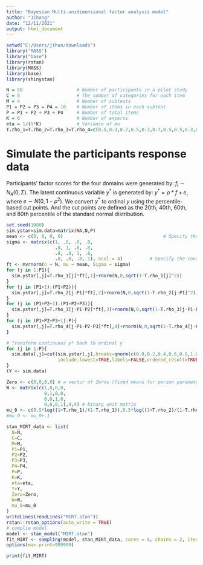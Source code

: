 ---
title: "Bayesian Multi-unidimensional factor analysis model"
author: "Jihang"
date: "12/11/2021"
output: html_document
---

```{r setup, include=FALSE}
setwd("C:/Users/jihan/downloads")
library("MASS")
library("base")
library(rstan)
library(MASS)
library(base)
library(shinystan)
```

```{r}
N = 50                    # Number of participants in a pilot study
C = 5                     # The number of categories for each item
M = 4                     # Number of subtests
P1 = P2 = P3 = P4 = 10    # Number of items in each subtest
P = P1 + P2 + P3 + P4     # Number of total items
K = 6                     # Number of experts
eta = 1/(5*K)             # Variance of mu
T.rho_1=T.rho_2=T.rho_3=T.rho_4=c(0.5,0.3,0.7,0.5,0.3,0.7,0.5,0.5,0.3,0.7)  # True item-to-domain correlations
```

# Simulate the participants response data

Participants' factor scores for the four domains were generated by: $f_i \sim N_4(0,\Sigma)$. 
The latent continuous variable $y^*$ is generated by: $y^*=\rho * f + e$, where $e \sim N(0,1-\rho^2)$. 
We convert $y^*$ to ordinal $y$ using the percentile-based cut points. And the cut points are defined as the 20th, 40th, 60th, and 80th percentile of the standard normal distribution. 
```{r}
set.seed(1000)
sim.ystar=sim.data=matrix(NA,N,P)
mean <- c(0, 0, 0, 0)                                     # Specify the means of the variables
sigma <- matrix(c(1, .8, .8, .8,
                  .8, 1, .8, .8,
                  .8, .8, 1, .8,
                  .8, .8, .8, 1), ncol = 4)          # Specify the covariance matrix of the variables
ft <- mvrnorm(n = N, mu = mean, Sigma = sigma)
for (j in 1:P1){
  sim.ystar[,j]=T.rho_1[j]*ft[,1]+rnorm(N,0,sqrt(1-T.rho_1[j]^2))
}
for (j in (P1+1):(P1+P2)){
  sim.ystar[,j]=T.rho_2[j-P1]*ft[,2]+rnorm(N,0,sqrt(1-T.rho_2[j-P1]^2))
}
for (j in (P1+P2+1):(P1+P2+P3)){
  sim.ystar[,j]=T.rho_3[j-P1-P2]*ft[,3]+rnorm(N,0,sqrt(1-T.rho_3[j-P1-P2]^2))
}
for (j in (P1+P2+P3+1):P){
  sim.ystar[,j]=T.rho_4[j-P1-P2-P3]*ft[,4]+rnorm(N,0,sqrt(1-T.rho_4[j-P1-P2-P3]^2))
}

# Transform continuous y* back to ordinal y
for (j in 1:P){
  sim.data[,j]=cut(sim.ystar[,j],breaks=qnorm(c(0.0,0.2,0.4,0.6,0.8,1.0)),
                   include.lowest=TRUE,labels=FALSE,ordered_result=TRUE)
}
(Y <- sim.data)
```

```{r}
Zero <- c(0,0,0,0) # a vector of Zeros (fixed means for person parameter)
W <- matrix(c(1,0,0,0,
              0,1,0,0,
              0,0,1,0,
              0,0,0,1),4,4) # binary unit matrix
mu_0 <- c(0.5*log((1+T.rho_1)/(1-T.rho_1)),0.5*log((1+T.rho_2)/(1-T.rho_2)),0.5*log((1+T.rho_3)/(1-T.rho_3)),0.5*log((1+T.rho_4)/(1-T.rho_4))) # mu_0 is experts' prior information. It is the true item-to-domain correlation after Fisher's transformation.
#mu_0 <- mu_0+.1

```

```{r}
stan_MIRT_data <- list(
  N=N,
  C=C,
  M=M,
  P1=P1,
  P2=P2,
  P3=P3,
  P4=P4,
  P=P,
  K=K,
  eta=eta,
  Y=Y,
  Zero=Zero,
  W=W,
  mu_0=mu_0
)
writeLines(readLines("MIRT.stan"))
rstan::rstan_options(auto_write = TRUE)
# complie model
model <- stan_model("MIRT.stan")
fit_MIRT <- sampling(model, stan_MIRT_data, cores = 4, chains = 2, iter = 500, refresh = 0)
options(max.print=999999)

```

```{r}
print(fit_MIRT)
```


